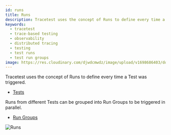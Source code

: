 ```yaml
---
id: runs
title: Runs
description: Tracetest uses the concept of Runs to define every time a Test was triggered. Runs from different Tests can be grouped into Run Groups to be triggered in parallel.
keywords:
  - tracetest
  - trace-based testing
  - observability
  - distributed tracing
  - testing
  - test runs
  - test run groups
image: https://res.cloudinary.com/djwdcmwdz/image/upload/v1698686403/docs/Blog_Thumbnail_14_rsvkmo.jpg
---
```


Tracetest uses the concept of Runs to define every time a Test was triggered.

- [Tests](/concepts/tests)

Runs from different Tests can be grouped into Run Groups to be triggered in parallel.

- [Run Groups](/concepts/run-groups)

![Runs](https://res.cloudinary.com/djwdcmwdz/image/upload/v1716550299/docs/app.tracetest.io_organizations_ttorg_2179a9cd8ba8dfa5_environments_ttenv_597cf82c754c2a01_runs_page_1_name_startDate_endDate_ytxhk1.png)
